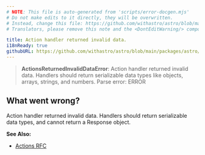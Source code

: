 ```yaml
---
# NOTE: This file is auto-generated from 'scripts/error-docgen.mjs'
# Do not make edits to it directly, they will be overwritten.
# Instead, change this file: https://github.com/withastro/astro/blob/main/packages/astro/src/core/errors/errors-data.ts
# Translators, please remove this note and the <DontEditWarning/> component.

title: Action handler returned invalid data.
i18nReady: true
githubURL: https://github.com/withastro/astro/blob/main/packages/astro/src/core/errors/errors-data.ts
---
```


<DontEditWarning />


> **ActionsReturnedInvalidDataError**: Action handler returned invalid data. Handlers should return serializable data types like objects, arrays, strings, and numbers. Parse error: ERROR

## What went wrong?
Action handler returned invalid data. Handlers should return serializable data types, and cannot return a Response object.

**See Also:**
-  [Actions RFC](https://github.com/withastro/roadmap/blob/actions/proposals/0046-actions.md)


